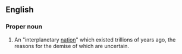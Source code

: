 {{wikipedia}}
==English==
===Proper noun===
{{en-proper noun}}
# {{context|Scientology|lang=en}} An "interplanetary [[nation]]" which existed trillions of years ago, the reasons for the demise of which are uncertain.